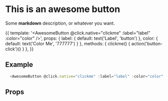 

<Meta title='AwesomeButton' component={AwesomeButton}  />

# This is an awesome button

Some **markdown** description, or whatever you want.

<Story name='basic button'>{{
    template:  '<AwesomeButton @click.native="clickme" :label="label" :color="color" />',
    props: {
        label: {
            default: text('Label', 'button')
        },
        color: {
            default: text('Color Me', '777777')
        }
    },
    methods: {
        clickme() {
            action('button-click')()
        }
    },
}}</Story>

## Example

```javascript
  <AwesomeButton @click.native="clickme" :label="label" :color="color" />
```

## Props

<Props of={AwesomeButton} />